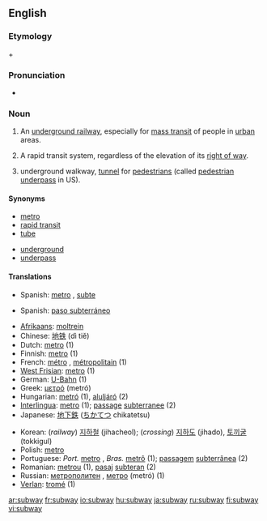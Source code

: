 ==English==

===Etymology===
{{term|sub-||lang=en|under}} + {{term|way|lang=en}}

===Pronunciation===
* {{audio|en-us-subway.ogg|Audio (US)}}

===Noun===
{{en-noun}}

# {{context|North America}} An [[underground railway]], especially for [[mass transit]] of people in [[urban]] areas.
# {{US}} A rapid transit system, regardless of the elevation of its [[right of way]].
# {{UK}} underground walkway, [[tunnel]] for [[pedestrian]]s (called [[pedestrian underpass]] in US).

====Synonyms====
{{top}}
* [[metro]]
* [[rapid transit]]
* [[tube]]
{{mid}}
* [[underground]]
* [[underpass]]
{{bottom}}

====Translations====
{{trans-top|underground railway}}
* Spanish: [[metro]] {{m}}, [[subte]] {{m}} {{italbrac|Argentina}}
{{trans-mid}}
{{trans-bottom}}
{{trans-top|underground walkway}}
* Spanish: [[paso subterráneo]] {{m}}
{{trans-mid}}
{{trans-bottom}}
{{checktrans-top}}
* [[Afrikaans]]: [[moltrein]]
* Chinese: [[地铁]] (dì tiě)
* Dutch: [[metro]] {{m}} (1)
* Finnish: [[metro]] (1)
* French: [[métro]] {{m}}, [[métropolitain]] {{m}} (1)
* [[West Frisian]]: [[metro]] (1)
* German: [[U-Bahn]] {{f}} (1)
* Greek: [[μετρό]] (metró)
* Hungarian: [[metró]] (1), [[aluljáró]] (2)
* [[Interlingua]]: [[metro]] (1); [[passage]] [[subterranee]] (2)
* Japanese: [[地下鉄]] ([[ちかてつ]] chikatetsu)
{{trans-mid}}
* Korean: (''railway'') [[지하철]] (jihacheol); (''crossing'') [[지하도]] (jihado), [[토끼굴]] (tokkigul)
* Polish: [[metro]] {{n}}
* Portuguese: ''Port.'' [[metro]] {{m}}, ''Bras.'' [[metrô]] {{m}} (1); [[passagem]] [[subterrânea]] {{f}} (2)
* Romanian: [[metrou]] {{n}} (1), [[pasaj]] [[subteran]] {{n}} (2)
* Russian: [[метрополитен]] {{Cyrl|(metropolitɛ́n)}} {{m}}, [[метро]] (metró){{n}} (1)
* [[Verlan]]: [[tromé]] {{m}} (1)
{{trans-bottom}}

[[ar:subway]]
[[fr:subway]]
[[io:subway]]
[[hu:subway]]
[[ja:subway]]
[[ru:subway]]
[[fi:subway]]
[[vi:subway]]